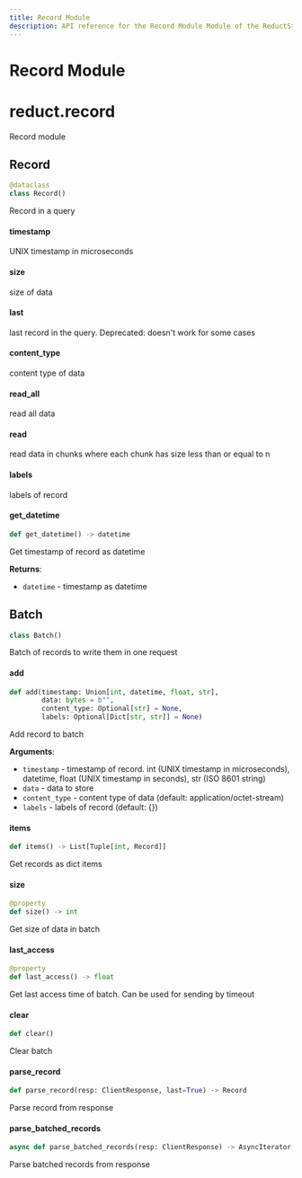 ```yaml
---
title: Record Module
description: API reference for the Record Module Module of the ReductStore Client SDK for Python.
---
```

<head>
    <link rel="canonical" href="https://www.reduct.store/docs/sdk/py/record" />
</head>

# Record Module

<a id="reduct.record"></a>

# reduct.record

Record module

<a id="reduct.record.Record"></a>

## Record

```python
@dataclass
class Record()
```

Record in a query

<a id="reduct.record.Record.timestamp"></a>

#### timestamp

UNIX timestamp in microseconds

<a id="reduct.record.Record.size"></a>

#### size

size of data

<a id="reduct.record.Record.last"></a>

#### last

last record in the query. Deprecated: doesn't work for some cases

<a id="reduct.record.Record.content_type"></a>

#### content\_type

content type of data

<a id="reduct.record.Record.read_all"></a>

#### read\_all

read all data

<a id="reduct.record.Record.read"></a>

#### read

read data in chunks where each chunk has size less than or equal to n

<a id="reduct.record.Record.labels"></a>

#### labels

labels of record

<a id="reduct.record.Record.get_datetime"></a>

#### get\_datetime

```python
def get_datetime() -> datetime
```

Get timestamp of record as datetime

**Returns**:

- `datetime` - timestamp as datetime

<a id="reduct.record.Batch"></a>

## Batch

```python
class Batch()
```

Batch of records to write them in one request

<a id="reduct.record.Batch.add"></a>

#### add

```python
def add(timestamp: Union[int, datetime, float, str],
        data: bytes = b"",
        content_type: Optional[str] = None,
        labels: Optional[Dict[str, str]] = None)
```

Add record to batch

**Arguments**:

- `timestamp` - timestamp of record. int (UNIX timestamp in microseconds),
  datetime, float (UNIX timestamp in seconds), str (ISO 8601 string)
- `data` - data to store
- `content_type` - content type of data (default: application/octet-stream)
- `labels` - labels of record (default: {})

<a id="reduct.record.Batch.items"></a>

#### items

```python
def items() -> List[Tuple[int, Record]]
```

Get records as dict items

<a id="reduct.record.Batch.size"></a>

#### size

```python
@property
def size() -> int
```

Get size of data in batch

<a id="reduct.record.Batch.last_access"></a>

#### last\_access

```python
@property
def last_access() -> float
```

Get last access time of batch. Can be used for sending by timeout

<a id="reduct.record.Batch.clear"></a>

#### clear

```python
def clear()
```

Clear batch

<a id="reduct.record.parse_record"></a>

#### parse\_record

```python
def parse_record(resp: ClientResponse, last=True) -> Record
```

Parse record from response

<a id="reduct.record.parse_batched_records"></a>

#### parse\_batched\_records

```python
async def parse_batched_records(resp: ClientResponse) -> AsyncIterator[Record]
```

Parse batched records from response


